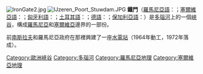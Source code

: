 [[File:IronGate2.jpg|right]]
[[File:IJzeren_Poort_Stuwdam.JPG|right]]
{{Location map
 |Europe
 |label=鐵門
 |lat_deg=44|lat_min=40|lat_sec=16
 |lon_deg=22|lon_min=31|lon_sec=47
 |position=right
 |width=250
 |float=right
 |caption=鐵門的位置
}}
'''鐵門'''（[[羅馬尼亞語|羅馬尼亞語]]：'''{{lang|ro|Porţile de Fier}}'''；[[塞爾維亞語|塞爾維亞語]]：'''{{lang|sr|Ђердапска клисура/Đerdapska klisura}}'''；[[匈牙利語|匈牙利語]]：'''{{lang|hu|Vaskapu}}'''；[[土耳其語|土耳其語]]：'''{{lang|tr|Demirkapi}}'''；[[德語|德語]]：'''{{lang|de|Eisernes Tor}}'''；[[保加利亞語|保加利亞語]]：'''{{lang|bg|Железни врата}}'''）是[[多瑙河|多瑙河]]上的一個[[峽谷|峽谷]]，構成[[羅馬尼亞|羅馬尼亞]]和[[塞爾維亞|塞爾維亞]]邊界的一部份。

前[[南斯拉夫|南斯拉夫]]和羅馬尼亞政府在那裡興建了一座[[水電站|水電站]]（1964年動工，1972年落成）。

{{Authority control}}
[[Category:歐洲峽谷|Category:歐洲峽谷]]
[[Category:多瑙河|Category:多瑙河]]
[[Category:羅馬尼亞地理|Category:羅馬尼亞地理]]
[[Category:塞爾維亞地理|Category:塞爾維亞地理]]